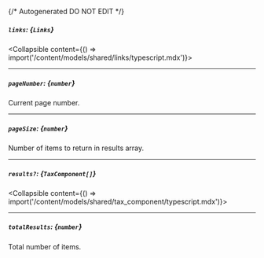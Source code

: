 {/* Autogenerated DO NOT EDIT  */}

##### `links`: *{`Links`}*
<Collapsible content={() => import('/content/models/shared/links/typescript.mdx')}>
</Collapsible>

---
##### `pageNumber`: *{`number`}*
Current page number.

---
##### `pageSize`: *{`number`}*
Number of items to return in results array.

---
##### `results?`: *{`TaxComponent[]`}*
<Collapsible content={() => import('/content/models/shared/tax_component/typescript.mdx')}>
</Collapsible>

---
##### `totalResults`: *{`number`}*
Total number of items.

